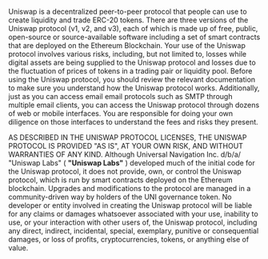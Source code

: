 
<BG />

<div style={{maxWidth: '650px', margin: '0px auto 10rem auto'}}>
<Title>Uniswap protocol disclaimer
</Title>

Uniswap is a decentralized peer-to-peer protocol that people can use to create liquidity and trade ERC-20 tokens. There are three versions of the Uniswap protocol (v1, v2, and v3), each of which is made up of free, public, open-source or source-available software including a set of smart contracts that are deployed on the Ethereum Blockchain. Your use of the Uniswap protocol involves various risks, including, but not limited to, losses while digital assets are being supplied to the Uniswap protocol and losses due to the fluctuation of prices of tokens in a trading pair or liquidity pool. Before using the Uniswap protocol, you should review the relevant documentation to make sure you understand how the Uniswap protocol works. Additionally, just as you can access email email protocols such as SMTP through multiple email clients, you can access the Uniswap protocol through dozens of web or mobile interfaces. You are responsible for doing your own diligence on those interfaces to understand the fees and risks they present.

AS DESCRIBED IN THE UNISWAP PROTOCOL LICENSES, THE UNISWAP PROTOCOL IS PROVIDED &quot;AS IS&quot;, AT YOUR OWN RISK, AND WITHOUT WARRANTIES OF ANY KIND. Although Universal Navigation Inc. d/b/a/ &quot;Uniswap Labs&quot; ( **&quot;Uniswap Labs&quot;** ) developed much of the initial code for the Uniswap protocol, it does not provide, own, or control the Uniswap protocol, which is run by smart contracts deployed on the Ethereum blockchain. Upgrades and modifications to the protocol are managed in a community-driven way by holders of the UNI governance token. No developer or entity involved in creating the Uniswap protocol will be liable for any claims or damages whatsoever associated with your use, inability to use, or your interaction with other users of, the Uniswap protocol, including any direct, indirect, incidental, special, exemplary, punitive or consequential damages, or loss of profits, cryptocurrencies, tokens, or anything else of value.

</div>
